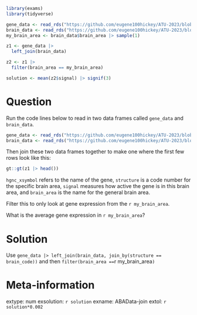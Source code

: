 ```r
library(exams)
library(tidyverse)

gene_data <- read_rds("https://github.com/eugene100hickey/ATU-2023/blob/main/rexams/data/ABA-adult?raw=true")
brain_data <- read_rds("https://github.com/eugene100hickey/ATU-2023/blob/main/rexams/data/brain-area-code?raw=true")
my_brain_area <- brain_data$brain_area |> sample(1)

z1 <- gene_data |> 
  left_join(brain_data)

z2 <- z1 |> 
  filter(brain_area == my_brain_area)

solution <- mean(z2$signal) |> signif(3)
```


Question
========
Run the code lines below to read in two data frames called `gene_data` and `brain_data`. 

```r
gene_data <- read_rds("https://github.com/eugene100hickey/ATU-2023/blob/main/rexams/data/ABA-adult?raw=true")
brain_data <- read_rds("https://github.com/eugene100hickey/ATU-2023/blob/main/rexams/data/brain-area-code?raw=true")
```

Then join these two data frames together to make one where the first few rows look like this:

```r
gt::gt(z1 |> head())
```

`hgnc_xsymbol` refers to the name of the gene, `structure` is a code number for the specific brain area, `signal` measures how active the gene is in this brain area, and `brain_area` is the name for  the general brain area.

Filter this to only look at gene expression from the `r my_brain_area`. 

What is the average gene expression in `r my_brain_area`?



Solution
========
Use `gene_data |> left_join(brain_data, join_by(structure == brain_code))` and then `filter(brain_area == `r my_brain_area`)`



Meta-information
================
extype: num
exsolution: `r solution`
exname: ABAData-join
extol: `r solution*0.002`
